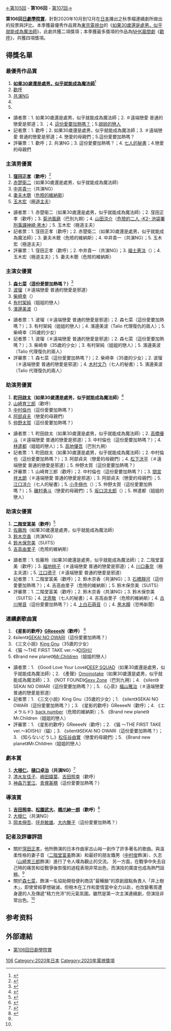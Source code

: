 {{noteTA
|G1=JP Show
|zh-tw:沈恩敬;zh-cn:沈恩京}}
[[第105回日劇學院賞|←第105回]] - '''第106回''' - [[第107回日劇學院賞|第107回→]]

'''第106回[[日劇學院賞|日劇學院賞]]'''，針對2020年10月到12月在[[日本|日本]]播出之秋季檔連續劇所做出的投票與評比。本季獲最優秀作品賞為[[東京電視台|東京電視台]]的《[[如果30歲還是處男，似乎就能成為魔法師|如果30歲還是處男，似乎就能成為魔法師]]》，此劇共獲二項獎項；本季獲最多獎項的作品為[[連續電視小說|NHK晨間劇]]《[[歡呼|歡呼]]》，共獲四項獎項。

== 得獎名單 == 
=== 最優秀作品賞 ===
#'''[[如果30歲還是處男，似乎就能成為魔法師|如果30歲還是處男，似乎就能成為魔法師]]'''<ref>{{cite web|script-title=ja:第106回ザテレビジョンドラマアカデミー賞（最優秀作品賞）|url=https://thetv.jp/feature/drama-academy/106/awards/best-drama/|publisher=[[KADOKAWA|KADOKAWA]]|accessdate=2021-02-17|language=ja|archive-date=2021-02-27|archive-url=https://web.archive.org/web/20210227213805/https://thetv.jp/feature/drama-academy/106/awards/best-drama/|dead-url=no}}</ref>
#[[歡呼|歡呼]]
#[[共演NG|共演NG]]
#{{link-ja|#遠端戀愛 普通的戀愛是邪道|＃リモラブ_〜普通の恋は邪道〜}}
#{{link-ja|戀愛的母親們|恋する母たち#テレビドラマ}}

*讀者票：1. 如果30歲還是處男，似乎就能成為魔法師；2. ＃遠端戀愛 普通的戀愛是邪道；3. {{link-ja|巴別九朔|バベル九朔}}；4. [[這份愛要加熱嗎？|這份愛要加熱嗎？]]；5.[[姐姐的戀人|姐姐的戀人]]
*記者票：1. 歡呼；2. 如果30歲還是處男，似乎就能成為魔法師；3. ＃遠端戀愛 普通的戀愛是邪道；4. 戀愛的母親們；5.這份愛要加熱嗎？
*評審票：1. 歡呼；2. 共演NG；3. 這份愛要加熱嗎？；4. [[七人的秘書|七人的秘書]]；4.戀愛的母親們

=== 主演男優賞 ===
#'''[[窪田正孝|窪田正孝]]（歡呼）'''<ref name="#1">{{cite web|script-title=ja:第106回ザテレビジョンドラマアカデミー賞（主演男優賞）|url=https://thetv.jp/feature/drama-academy/106/awards/best-actor/|publisher=[[KADOKAWA|KADOKAWA]]|accessdate=2021-02-17|language=ja|archive-date=2021-02-19|archive-url=https://web.archive.org/web/20210219165951/https://thetv.jp/feature/drama-academy/106/awards/best-actor/|dead-url=no}}</ref>
#[[赤楚衛二|赤楚衛二]]（如果30歲還是處男，似乎就能成為魔法師）
#[[中井貴一|中井貴一]]（共演NG）
#[[妻夫木聰|妻夫木聰]]（[[危險的維納斯#電視劇|危險的維納斯]]）
#[[玉木宏|玉木宏]]（[[極道主夫|極道主夫]]）

*讀者票：1. 赤楚衛二（如果30歲還是處男，似乎就能成為魔法師）；2. 窪田正孝（歡呼）；3. [[菊池風磨|菊池風磨]]（巴別九朔）；4. [[山田涼介|山田涼介]]（[[K2_池袋署刑事課_神崎·黑木|危險的二人 -K2- 池袋署刑事課神崎·黑木]]）；5. 玉木宏（極道主夫）
*記者票：1. 窪田正孝（歡呼）；2. 赤楚衛二（如果30歲還是處男，似乎就能成為魔法師）；3. 妻夫木聰（危險的維納斯）；4. 中井貴一（共演NG）；5. 玉木宏（極道主夫）
*評審票：1. 窪田正孝（歡呼）；2. 中井貴一（共演NG）；3. [[福士蒼汰|福士蒼汰]]（{{link-ja|DIVER ～特殊潛入班～|DIVER-組対潜入班-#テレビドラマ}}）；4. 玉木宏（極道主夫）；5. 妻夫木聰（危險的維納斯）

=== 主演女優賞 ===
#'''[[森七菜|森七菜]]（這份愛要加熱嗎？）'''<ref name="#2">{{cite web|script-title=ja:第106回ザテレビジョンドラマアカデミー賞（主演女優賞）|url=https://thetv.jp/feature/drama-academy/106/awards/best-actress/|publisher=[[KADOKAWA|KADOKAWA]]|accessdate=2021-02-17|language=ja|archive-date=2021-02-26|archive-url=https://web.archive.org/web/20210226134310/https://thetv.jp/feature/drama-academy/106/awards/best-actress/|dead-url=no}}</ref>
#[[波瑠|波瑠]]（＃遠端戀愛 普通的戀愛是邪道）
#[[柴崎幸|柴崎幸]]（{{link-ja|35歲的少女|35歳の少女}}）
#[[有村架純|有村架純]]（姐姐的戀人）
#[[濱邊美波|濱邊美波]]（{{tsl|ja|タリオ 復讐代行の2人|Talio 代理復仇的兩人}}）

*讀者票：1. 波瑠（＃遠端戀愛 普通的戀愛是邪道）；2. 森七菜（這份愛要加熱嗎？）；3. 有村架純（姐姐的戀人）；4. 濱邊美波（Talio 代理復仇的兩人）；5. 柴崎幸（35歲的少女）
*記者票：1. 波瑠（＃遠端戀愛 普通的戀愛是邪道）；2. 森七菜（這份愛要加熱嗎？）；3. 柴崎幸（35歲的少女）；3. 有村架純（姐姐的戀人）；5. 濱邊美波（Talio 代理復仇的兩人）
*評審票：1. 森七菜（這份愛要加熱嗎？）；2. 柴崎幸（35歲的少女）；2. 波瑠（＃遠端戀愛 普通的戀愛是邪道）；4. [[木村文乃|木村文乃]]（七人的秘書）；5. 濱邊美波（Talio 代理復仇的兩人）

=== 助演男優賞 ===
#'''[[町田啟太|町田啟太]]（如果30歲還是處男，似乎就能成為魔法師）'''<ref>{{cite web|script-title=ja:第106回ザテレビジョンドラマアカデミー賞（助演男優賞）|url=https://thetv.jp/feature/drama-academy/106/awards/best-supporting-actor/|publisher=[[KADOKAWA|KADOKAWA]]|accessdate=2021-02-17|language=ja|archive-date=2021-02-26|archive-url=https://web.archive.org/web/20210226184907/https://thetv.jp/feature/drama-academy/106/awards/best-supporting-actor/|dead-url=no}}</ref>
#[[山崎育三郎|山崎育三郎]]（歡呼）
#[[中村倫也|中村倫也]]（這份愛要加熱嗎？）
#[[阿部貞夫|阿部貞夫]]（戀愛的母親們）
#[[仲野太賀|仲野太賀]]（這份愛要加熱嗎？）

*讀者票：1. 町田啟太（如果30歲還是處男，似乎就能成為魔法師）；2. [[高橋優斗|高橋優斗]]（＃遠端戀愛 普通的戀愛是邪道）；3. 中村倫也（這份愛要加熱嗎？）；4. [[林遣都|林遣都]]（姐姐的戀人）；5. [[高地優吾|高地優吾]]（巴別九朔）
*記者票：1. 町田啟太（如果30歲還是處男，似乎就能成為魔法師）；2. 中村倫也（這份愛要加熱嗎？）；3. 阿部貞夫（戀愛的母親們）；4. [[松下洸平|松下洸平]]（＃遠端戀愛 普通的戀愛是邪道）；5. 仲野太賀（這份愛要加熱嗎？）
*評審票：1. 山崎育三郎（歡呼）；2. 中村倫也（這份愛要加熱嗎？）；3. [[間宮祥太朗|間宮祥太朗]]（＃遠端戀愛 普通的戀愛是邪道）；3. 阿部貞夫（戀愛的母親們）；5. [[江口洋介|江口洋介]]（七人的秘書）；5. [[小手伸也|小手伸也]]（{{tsl|ja|SUITS/スーツ_(日本のテレビドラマ)|SUITS}}）；5. 仲野太賀（這份愛要加熱嗎？）；5. [[磯村勇斗|磯村勇斗]]（戀愛的母親們）；5. [[坂口涼太郎|坂口涼太郎]]（{{tsl|ja|恐怖新聞#テレビドラマ|恐怖新聞}}）；5. 林遣都（姐姐的戀人）

=== 助演女優賞 ===
#'''[[二階堂富美|二階堂富美]]（歡呼）'''<ref>{{cite web|script-title=ja:第106回ザテレビジョンドラマアカデミー賞（助演女優賞）|url=https://thetv.jp/feature/drama-academy/106/awards/best-supporting-actress/|publisher=[[KADOKAWA|KADOKAWA]]|accessdate=2021-02-17|language=ja|archive-date=2021-02-26|archive-url=https://web.archive.org/web/20210226124719/https://thetv.jp/feature/drama-academy/106/awards/best-supporting-actress/|dead-url=no}}</ref>
#[[佐藤玲|佐藤玲]]（如果30歲還是處男，似乎就能成為魔法師）
#[[鈴木京香|鈴木京香]]（共演NG）
#[[鈴木保奈美|鈴木保奈美]]（SUITS）
#[[吉高由里子|吉高由里子]]（危險的維納斯）

*讀者票：1. 佐藤玲（如果30歲還是處男，似乎就能成為魔法師）；2. 二階堂富美（歡呼）；3. [[福地桃子|福地桃子]]（＃遠端戀愛 普通的戀愛是邪道）；4. [[川口春奈|川口春奈]]（極主夫道）；5. [[江口德子|江口德子]]（＃遠端戀愛 普通的戀愛是邪道）
*記者票：1. 二階堂富美（歡呼）；2. 鈴木京香（共演NG）；3. [[石橋靜河|石橋靜河]]（這份愛要加熱嗎？）；4. 吉高由里子（危險的維納斯）；5. 鈴木保奈美（SUITS）
*評審票：1. 二階堂富美（歡呼）；2. 鈴木京香（共演NG）；3. 鈴木保奈美（SUITS）；4. [[沈恩敬|沈恩敬]]（七人的秘書）；4. 吉高由里子（危險的維納斯）；4. [[古川琴音|古川琴音]]（這份愛要加熱嗎？）；4. [[上白石萌音|上白石萌音]]（{{tsl|ja|記憶捜査〜新宿東署事件ファイル〜|記憶搜查2 ～新宿東署事件檔案～}}）；4. [[黑木瞳|黑木瞳]]（恐怖新聞）

=== 連續劇歌曲賞 ===
#'''《星影的歡呼》[[GReeeeN|GReeeeN]]（歡呼）''' <ref>{{cite web|script-title=ja:第106回ザテレビジョンドラマアカデミー賞（ドラマソング賞）|url=https://thetv.jp/feature/drama-academy/106/awards/best-drama-song/|publisher=[[KADOKAWA|KADOKAWA]]|accessdate=2021-02-18|language=ja|archive-date=2021-02-18|archive-url=https://web.archive.org/web/20210218075824/https://thetv.jp/feature/drama-academy/106/awards/best-drama-song/|dead-url=no}}</ref>
#《silent》[[SEKAI_NO_OWARI|SEKAI NO OWARI]]（這份愛要加熱嗎？）
#《三文小說》[[King_Gnu|King Gnu]]（35歲的少女）
#《猫 ～THE FIRST TAKE ver.～》[[DISH/|DISH//]] {{link-ja|猫 (テレビドラマ)|猫 (テレビドラマ)}}
#《Brand new planet》[[Mr.Children|Mr.Children]]（姐姐的戀人）

*讀者票：1. 《Good Love Your Love》[[DEEP_SQUAD|DEEP SQUAD]]（如果30歲還是處男，似乎就能成為魔法師）；2. 《產聲》[[Omoinotake|Omoinotake]]（如果30歲還是處男，似乎就能成為魔法師）；3. 《NOT FOUND》[[Sexy_Zone|Sexy Zone]]（巴別九朔）；4. 《silent》SEKAI NO OWARI（這份愛要加熱嗎？）；5. 《心音》[[福山雅治|福山雅治]]（＃遠端戀愛 普通的戀愛是邪道）
*記者票：1. 《三文小說》King Gnu（35歲的少女）；1. 《silent》SEKAI NO OWARI（這份愛要加熱嗎？）；3. 《星影的歡呼》GReeeeN（歡呼）；4. 《エメラルド》[[back_number|back number]]（危險的維納斯）；5. 《Brand new planet》Mr.Children（姐姐的戀人）
*評審票：1. 《星影的歡呼》GReeeeN（歡呼）；2. 《猫 ～THE FIRST TAKE ver.～》DISH//（貓）；3. 《silent》SEKAI NO OWARI（這份愛要加熱嗎？）；3. 《知らないどうし》[[松任谷由實|松任谷由實]]（戀愛的母親們）；5. 《Brand new planet》Mr.Children（姐姐的戀人）

=== 劇本賞 ===
#'''[[大根仁|大根仁]]、[[樋口卓治|樋口卓治]]（共演NG）'''<ref>{{cite web|script-title=ja:第106回ザテレビジョンドラマアカデミー賞（劇本賞）|url=https://thetv.jp/feature/drama-academy/106/awards/best-scenario/|publisher=[[KADOKAWA|KADOKAWA]]|accessdate=2021-02-17|language=ja|archive-date=2021-02-27|archive-url=https://web.archive.org/web/20210227011028/https://thetv.jp/feature/drama-academy/106/awards/best-scenario/|dead-url=no}}</ref>
#[[清水友佳子|清水友佳子]]、[[嶋田嬉葉|嶋田嬉葉]]、[[吉田照幸|吉田照幸]]（歡呼）
#[[神森万里江|神森万里江]]、[[青塚美穂|青塚美穂]]（這份愛要加熱嗎？）

=== 導演賞 ===
#'''[[吉田照幸|吉田照幸]]、[[松園武大|松園武大]]、[[橋爪紳一朗|橋爪紳一朗]]（歡呼）'''<ref>{{cite web|script-title=ja:第106回ザテレビジョンドラマアカデミー賞（導演賞）|url=https://thetv.jp/feature/drama-academy/106/awards/best-director/|publisher=[[KADOKAWA|KADOKAWA]]|accessdate=2021-02-17|language=ja|archive-date=2021-03-02|archive-url=https://web.archive.org/web/20210302020038/https://thetv.jp/feature/drama-academy/106/awards/best-director/|dead-url=no}}</ref>
#[[大根仁|大根仁]]（共演NG）
#[[岡本伸吾|岡本伸吾]]、[[坪井敏雄|坪井敏雄]]、[[大内舞子|大内舞子]]（這份愛要加熱嗎？）

=== 記者及評審評語 ===
*關於[[窪田正孝|窪田正孝]]，他所飾演的日本作曲家古山裕一創作了許多著名的歌曲。與溫柔性格的妻子音（[[二階堂富美|二階堂富美]]飾演）和最好的朋友鐵男（[[中村俊|中村俊]]飾演）、久志（[[山崎育三郎|山崎育三郎]]飾演）進行了令人嘆為觀止的交流。 另一方面，在戰爭中失去自己時的痛苦和從戰爭後恢復的過程表現非常出色，而演技的廣度也成為熱門話題。<ref name="#1"/>
*關於[[森七菜|森七菜]]，飾演一名協助開發便利商店"最暢銷"的原創甜點負責人「井上樹木」，即使曾經夢想破滅，但樹木在工作和愛情當中全力以赴，也改變著周遭身邊的人及傳遞"精力充沛"的元氣氛圍。雖然是第一次主演連續劇，但演技非常出色。<ref name="#2"/>

== 参考资料 ==
{{reflist}}

== 外部連結 ==
*[https://thetv.jp/feature/drama-academy/106/awards/ 第106回日劇學院賞] {{Wayback|url=https://thetv.jp/feature/drama-academy/106/awards/ |date=20210221081905 }}
{{日劇學院賞名單}}
[[Category:日劇學院賞|106]]
[[Category:2020年日本|Category:2020年日本]]
[[Category:2020年電視獎項|Category:2020年電視獎項]]